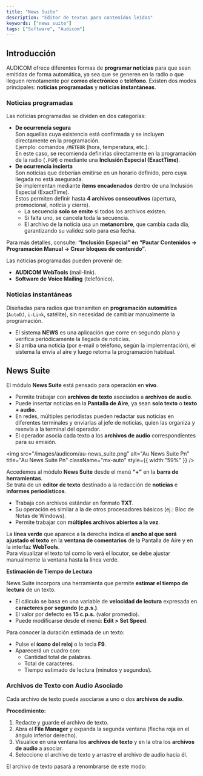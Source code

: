 ```yaml
---
title: "News Suite"
description: "Editor de textos para contenidos leídos"
keywords: ["news suite"]
tags: ["Software", "Audicom"]
---
```


## Introducción

AUDICOM ofrece diferentes formas de **programar noticias** para que sean emitidas de forma automática, ya sea que se generen en la radio o que lleguen remotamente por **correo electrónico** o **teléfono**. Existen dos modos principales: **noticias programadas** y **noticias instantáneas**.

### Noticias programadas

Las noticias programadas se dividen en dos categorías:

- **De ocurrencia segura**\
  Son aquellas cuya existencia está confirmada y se incluyen directamente en la programación.\
  Ejemplo: comandos `/METEOR` (hora, temperatura, etc.).\
  En este caso, se recomienda definirlas directamente en la programación de la radio (`.PGM`) o mediante una **Inclusión Especial (ExactTime)**.
- **De ocurrencia incierta**\
  Son noticias que deberían emitirse en un horario definido, pero cuya llegada no está asegurada.\
  Se implementan mediante **ítems encadenados** dentro de una Inclusión Especial (ExactTime).\
  Estos permiten definir hasta **4 archivos consecutivos** (apertura, promocional, noticia y cierre).
  - La secuencia **solo se emite** si todos los archivos existen.
  - Si falta uno, se cancela toda la secuencia.
  - El archivo de la noticia usa un **metanombre**, que cambia cada día, garantizando su validez solo para esa fecha.

Para más detalles, consulte: **“Inclusión Especial” en “Pautar Contenidos → Programación Manual → Crear bloques de contenido”**.

Las noticias programadas pueden provenir de:

- **AUDICOM WebTools** (mail-link).
- **Software de Voice Mailing** (telefónico).

### Noticias instantáneas

Diseñadas para radios que transmiten en **programación automática** (`AutoDJ`, `i-Link`, satélite), sin necesidad de cambiar manualmente la programación.

- El sistema **NEWS** es una aplicación que corre en segundo plano y verifica periódicamente la llegada de noticias.
- Si arriba una noticia (por e-mail o teléfono, según la implementación), el sistema la envía al aire y luego retoma la programación habitual.

## News Suite

El módulo **News Suite** está pensado para operación en **vivo**.

- Permite trabajar con **archivos de texto** asociados a **archivos de audio**.
- Puede insertar noticias en la **Pantalla de Aire**, ya sean **solo texto** o **texto + audio**.
- En redes, múltiples periodistas pueden redactar sus noticias en diferentes terminales y enviarlas al jefe de noticias, quien las organiza y reenvía a la terminal del operador.
- El operador asocia cada texto a los **archivos de audio** correspondientes para su emisión.

<img
  src="/images/audicom/au-news_suite.png"
  alt="Au News Suite Pn"
  title="Au News Suite Pn"
  className="mx-auto"
  style={{ width:"59%" }}
/>

Accedemos al módulo **News Suite** desde el menú **“+”** en la **barra de herramientas**.\
Se trata de un **editor de texto** destinado a la redacción de **noticias** e **informes periodísticos**.

- Trabaja con archivos estándar en formato **TXT**.
- Su operación es similar a la de otros procesadores básicos (ej.: Bloc de Notas de Windows).
- Permite trabajar con **múltiples archivos abiertos a la vez**.

La **línea verde** que aparece a la derecha indica el **ancho al que será ajustado el texto** en la **ventana de comentarios** de la Pantalla de Aire y en la interfaz **WebTools**.\
Para visualizar el texto tal como lo verá el locutor, se debe ajustar manualmente la ventana hasta la línea verde.

**Estimación de Tiempo de Lectura**

News Suite incorpora una herramienta que permite **estimar el tiempo de lectura** de un texto.

- El cálculo se basa en una variable de **velocidad de lectura** expresada en **caracteres por segundo (c.p.s.)**.
- El valor por defecto es **15 c.p.s.** (valor promedio).
- Puede modificarse desde el menú: **Edit \> Set Speed**.

Para conocer la duración estimada de un texto:

- Pulse el **ícono del reloj** o la tecla **F9**.
- Aparecerá un cuadro con:
  - Cantidad total de palabras.
  - Total de caracteres.
  - Tiempo estimado de lectura (minutos y segundos).


### Archivos de Texto con Audio Asociado

Cada archivo de texto puede asociarse a uno o dos **archivos de audio**.

**Procedimiento:**

1. Redacte y guarde el archivo de texto.
2. Abra el **File Manager** y expanda la segunda ventana (flecha roja en el ángulo inferior derecho).
3. Visualice en una ventana los **archivos de texto** y en la otra los **archivos de audio** a asociar.
4. Seleccione el archivo de texto y arrastre el archivo de audio hacia él.

El archivo de texto pasará a renombrarse de este modo: